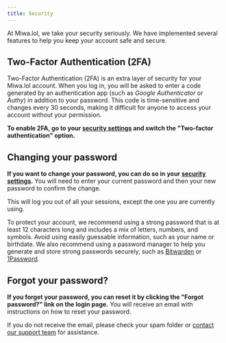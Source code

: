 ```yaml
---
title: Security
---
```



At Miwa.lol, we take your security seriously. We have implemented several features to help you keep your account safe and secure.

## Two-Factor Authentication (2FA)

Two-Factor Authentication (2FA) is an extra layer of security for your Miwa.lol account.
When you log in, you will be asked to enter a code generated by an authentication app (such as *Google Authenticator* or *Authy*) in addition to your password. This code is time-sensitive and changes every 30 seconds, making it difficult for anyone to access your account without your permission.

**To enable 2FA, go to your [security settings](https://miwa.lol/dashboard/settings/security) and switch the "Two-factor authentication" option.**

## Changing your password

**If you want to change your password, you can do so in your [security settings](https://miwa.lol/dashboard/settings/security).** You will need to enter your current password and then your new password to confirm the change.

<Aside type="note">
  This will log you out of all your sessions, except the one you are currently using.
</Aside>

To protect your account, we recommend using a strong password that is at least 12 characters long and includes a mix of letters, numbers, and symbols.
Avoid using easily guessable information, such as your name or birthdate.
We also recommend using a password manager to help you generate and store strong passwords securely, such as [Bitwarden](https://bitwarden.com) or [1Password](https://1password.com).

## Forgot your password?

**If you forget your password, you can reset it by clicking the "Forgot password?" link on the login page.**
You will receive an email with instructions on how to reset your password.

If you do not receive the email, please check your spam folder or [contact our support team](/misc/contact) for assistance.
